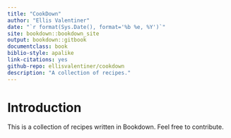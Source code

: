 ```yaml
--- 
title: "CookDown"
author: "Ellis Valentiner"
date: "`r format(Sys.Date(), format='%b %e, %Y')`"
site: bookdown::bookdown_site
output: bookdown::gitbook
documentclass: book
biblio-style: apalike
link-citations: yes
github-repo: ellisvalentiner/cookdown
description: "A collection of recipes."
---
```


# Introduction {#Introduction -}

This is a collection of recipes written in Bookdown. Feel free to contribute.
